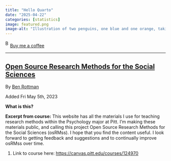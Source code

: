 ```yaml
---
title: "Hello Quarto"
date: "2025-04-22"
categories: [statistics]
image: featured.png
image-alt: "Illustration of two penguins, one blue and one orange, taking a selfie with a selfie stick. The moon in the background looks like the Quarto logo."
---
```



<link href="https://fonts.googleapis.com/css?family=Cookie" rel="stylesheet"><a class="bmc-button" target="_blank" href="https://www.buymeacoffee.com/JoscelinRocha">![Buy me a coffee](https://cdn.buymeacoffee.com/buttons/bmc-new-btn-logo.svg){alt="Buy me a coffee" width="15" height="21"}Buy me a coffee</a>

------------------------------------------------------------------------


## [Open Source Research Methods for the Social Sciences](https://canvas.pitt.edu/courses/124970)

By [Ben Rottman](https://canvas.pitt.edu/courses/124970)

Added Fri May 5th, 2023

**What is this?**

**Excerpt from course:** This website has all the materials I use for teaching research methods within the Psychology major at Pitt.
I'm making these materials public, and calling this project Open Source Research Methods for the Social Sciences (osRMss).
I hope that you find the content useful.
I look forward to getting feedback and suggestions and to continually improve osRMss over time.

1.  Link to course here: <https://canvas.pitt.edu/courses/124970>